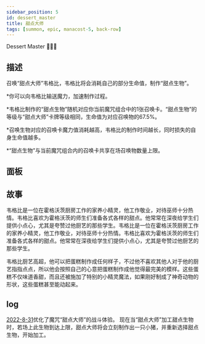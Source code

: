```yaml
---
sidebar_position: 5
id: dessert_master
title: 甜点大师
tags: [summon, epic, manacost-5, back-row]
---
```


Dessert Master 🎂👨‍🍳

<!--truncate-->



<CardBasics cardKey={id}/>


## 描述

召唤“甜点大师”韦格比，韦格比将会消耗自己的部分生命值，制作“甜点生物”。

*你可以向韦格比输送魔力，加速制作过程。

*韦格比制作的“甜点生物”随机对应你当前魔咒组合中的1张召唤卡。“甜点生物”的等级与“甜点大师”卡牌等级相同，生命值为对应召唤物的67.5%。

*召唤生物对应的召唤卡魔力值消耗越高，韦格比的制作时间越长，同时损失的自身生命值越多。 

*“甜点生物”与当前魔咒组合内的召唤卡共享在场召唤物数量上限。

## 面板


<LevelComponent/>


<CardDynamicTable cardKey={id}/>


<CardComplexTable cardKey={id}/>


## 故事

韦格比是一位在霍格沃茨厨房工作的家养小精灵，他工作敬业，对待巫师十分热情。韦格比喜欢为霍格沃茨的师生们准备各式各样的甜点。他常常在深夜给学生们提供小点心，尤其是夸赞过他厨艺的那些学生。韦格比是一位在霍格沃茨厨房工作的家养小精灵，他工作敬业，对待巫师十分热情。韦格比喜欢为霍格沃茨的师生们准备各式各样的甜点。他常常在深夜给学生们提供小点心，尤其是夸赞过他厨艺的那些学生。

韦格比厨艺高超，他可以把蛋糕制作成任何样子，不过他不喜欢其他人对于他的厨艺指指点点，所以他会按照自己的心意把蛋糕制作成他觉得最完美的模样。这些蛋糕不仅味道香甜，而且还被施加了特别的小精灵魔法，如果刚好制成了神奇动物的形状，这些蛋糕甚至能动起来。

## log

[2022-8-31](/blog/220831-update-annc#optimization)优化了魔咒“甜点大师”的战斗体验。
现在当“甜点大师”加工甜点生物时，若场上此生物到达上限，甜点大师将会立刻制作出一只小猪，并重新选择甜点生物，开始加工。


